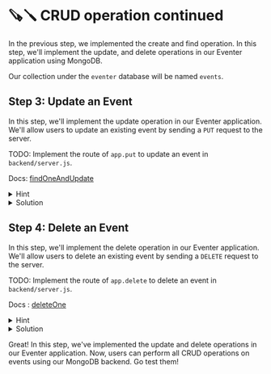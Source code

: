 # 🪚🪛 CRUD operation continued

In the previous step, we implemented the create and find operation. In this step, we'll implement the  update, and delete operations in our Eventer application using MongoDB.

Our collection under the `eventer` database will be named `events`.


## Step 3: Update an Event

In this step, we'll implement the update operation in our Eventer application. We'll allow users to update an existing event by sending a `PUT` request to the server.

TODO: Implement the route of `app.put` to update an event in `backend/server.js`.

Docs: [findOneAndUpdate](https://mongodb.github.io/node-mongodb-native/4.1/classes/Collection.html#findOneAndUpdate)


<details>
<summary>Hint</summary>

Use the `findOneAndUpdate` with `$set` and `returnDocument: 'after'` clauses on the MongoDB collection to update an existing document.

</details>

<details>
<summary>Solution</summary>

```javascript
// backend/server.js
app.put('/api/events/:id', async (req, res) => {
  const id = req.params.id;
  const event = req.body;
  delete event._id; // Remove _id field from the request body
  try {
      const result = await db.collection('events').findOneAndUpdate(
          { _id: new ObjectId(id) },
          { $set: event },
          { returnDocument: 'after' }
      );
      res.json(result);
  } catch (error) {
      console.error('Error updating event:', error);
      res.status(500).json({ error: 'Error updating event' });
  }
});
```

</details>


## Step 4: Delete an Event


In this step, we'll implement the delete operation in our Eventer application. We'll allow users to delete an existing event by sending a `DELETE` request to the server.

TODO: Implement the route of `app.delete` to delete an event in `backend/server.js`.

Docs : [deleteOne](https://mongodb.github.io/node-mongodb-native/4.1/classes/Collection.html#deleteOne)



<details>
<summary>Hint</summary>

Use the `deleteOne` method on the MongoDB collection to remove an existing document. Remember to convert the `id` parameter to an `ObjectId`.


</details>

<details>
<summary>Solution</summary>

```javascript
// backend/server.js

app.delete('/api/events/:id', async (req, res) => {
    const { id } = req.params;
    try {
        const result = await db.collection('events').deleteOne({ _id: new ObjectId(id) });
        if (result.deletedCount === 0) {
            res.status(404).json({ error: 'Event not found' });
            return;
        }
        res.json(result.deletedCount);
    } catch (error) {
        console.error('Error deleting event:', error);
        res.status(500).json({ error: 'Error deleting event' });
    }
});
```

</details>

Great! In this step, we've implemented the update and delete operations in our Eventer application. Now, users can perform all CRUD operations on events using our MongoDB backend. Go test them!


